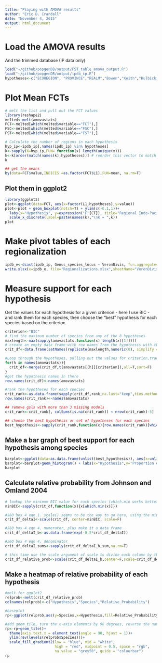 ```yaml
---
title: "Playing with AMOVA results"
author: "Eric D. Crandall"
date: "November 4, 2015"
output: html_document
---
```

# Load the AMOVA results
And the trimmed database (IP data only)
```r
load("~/github/popgenDB/output/FST_table_amova_output.R")
load("~/github/popgenDB/output/ipdb_ip.R")
hypotheses<-c("ECOREGION", "PROVINCE","REALM","Bowen","Keith","Kulbicki_r","Kulbicki_b", "VeronDivis")

```

# Plot Mean FCTs

```r
# melt the list and pull out the FCT values
library(reshape2)
melted<-melt(amovastats)
FCT<-melted[which(melted$variable=="FCT"),]
FSC<-melted[which(melted$variable=="FSC"),]
FST<-melted[which(melted$variable=="FST"),]

# Calculate the number of regions in each hypothesis
hyp_ip<-ipdb_ip[,names(ipdb_ip) %in% hypotheses]
k<-sapply(X=hyp_ip,FUN= function(x) length(unique(x))) 
k<-k[order(match(names(k),hypotheses))] # reorder this vector to match the order in the hypotheses vector
k

## get the means
by(data=FCT$value,INDICES =as.factor(FCT$L1),FUN=mean, na.rm=T)
```

## Plot them in ggplot2

```r
library(ggplot2)
plot<-ggplot(data=FCT, aes(x=factor(L1,hypotheses),y=value))
plot<-plot + geom_boxplot(notch=T) + ylim(c(-0.1,1))+
  labs(x="Hypothesis", y=expression('F'[CT]), title="Regional Indo-Pacific Structure explained by Biogeographic Hypotheses") +
  scale_x_discrete(label=paste(names(k),"\nk = ",k))
plot
```

# Make pivot tables of each regionalization

```r
ipdb_e<-dcast(ipdb_ip, Genus_species_locus ~ VeronDivis, fun.aggregate=length)
write.xlsx(x=ipdb_e, file="Regionalizations.xlsx",sheetName="VeronDivis",append=T)
```

# Measure support for each hypothesis

Get the values for each hypothesis for a given criterion - here I use BIC - and rank them for each species, then choose the "best" hypothesis for each species based on the criterion.
```r
criterion<-"BIC"
# find the maximum number of species from any of the 8 hypotheses
maxlength<-max(sapply(amovastats,function(x) length(x[[1]]))) 
# create an empty data frame with row names from the hypothesis with the most values
crit_df<-data.frame(setNames(replicate(maxlength,numeric(0), simplify = F),nm=row.names(amovastats[["PROVINCE"]]))) 

#Loop through the hypotheses, pulling out the values for criterion,transpose it, and then merge these values into the dataframe from the previous hypothesis 
for(h in names(amovastats)){
  crit_df<-merge(crit_df,t(amovastats[[h]][criterion]),all=T,sort=F)
}
#get the hypothesis names in there
row.names(crit_df)<-names(amovastats)

#rank the hypotheses for each species
crit_rank<-as.data.frame(sapply(crit_df,rank,na.last="keep",ties.method="average"))
row.names(crit_rank)<-names(amovastats)

## remove gsls with more than 3 missing models
crit_rank<-crit_rank[, colSums(is.na(crit_rank)) < nrow(crit_rank)-5]  

## choose the best hypothesis or set of hypotheses for each species  
best_hypothesis<-sapply(crit_rank,function(x){row.names(crit_rank)[which(x==min(x,na.rm=T)) ]})
```

## Make a bar graph of best support for each hypothesis among species
```r
barplot<-ggplot(data=as.data.frame(unlist(best_hypothesis)), aes(x=unlist(best_hypothesis),y=(..count..)/sum(..count..) ))
barplot<-barplot+geom_histogram() + labs(x="Hypothesis",y="Proportion of Species", title="Proportional Support for Biogeographic Hypotheses based on BIC")
barplot
```

## Calculate relative probability from Johnson and Omland 2004
```r
# lookup the minimum BIC value for each species (which.min works better here, because it returns only the first instance of the minimum value)
minBIC<-sapply(crit_df,function(x){x[which.min(x)]}) 

#J&O box 4 eqn 1. scale() seems to be the way to go here, using the minBIC as the centering vector
crit_df_deltaI<-scale(crit_df, center=minBIC, scale=F) 

#J&O box 4 eqn 4. numerator, plus make it a data frame
crit_df_deltaI_b<-as.data.frame(exp(-0.5*crit_df_deltaI)) 

#J&O box 4 eqn 4. denominator
crit_df_deltaI_sums<-sapply(crit_df_deltaI_b,sum,na.rm=T) 

# this time use the scale argument of scale to divide each column by the corresponding sum
crit_df_relative_prob<-scale(crit_df_deltaI_b,center=F,scale=crit_df_deltaI_sums) 
```

## Make a heatmap of relative probability of each hypothesis
```r
#melt for ggplot2
relprob<-melt(crit_df_relative_prob)
colnames(relprob)<-c("Hypothesis","Species","Relative_Probability")

#baseplot
rp<-ggplot(relprob,aes(y=Species,x=Hypothesis,fill=Relative_Probability))

#add geom_tile, turn the x-axis elements by 90 degrees, reverse the names on the y-axis, and use a diverging color scheme to highlight hypotheses with >50% rel prob.
rp<-rp+geom_tile()+
  theme(axis.text.x = element_text(angle = 90, hjust = 1))+
  ylim(rev(levels(relprob$Species)))+
  scale_fill_gradient2(low = "blue", mid = "white",
                       high = "red", midpoint = 0.5, space = "rgb",
                       na.value = "grey50", guide = "colourbar")
rp
```

